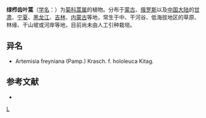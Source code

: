 {{Speciesbox
| taxon = Artemisia freyniana
| binomial_authority = (Pamp.) Krasch.
}}

'''绿栉齿叶蒿'''（[[学名|学名]]：{{lang|la|''Artemisia freyniana''}}）为[[菊科|菊科]][[蒿属|蒿属]]的植物。分布于[[蒙古|蒙古]]、[[俄罗斯|俄罗斯]]以及[[中国大陆|中国大陆]]的[[甘肃|甘肃]]、[[宁夏|宁夏]]、[[黑龙江|黑龙江]]、[[吉林|吉林]]、[[内蒙古|内蒙古]]等地，常生于中、干河谷、低海拔地区的草原、林缘、干山坡或河岸等地，目前尚未由人工引种栽培。

== 异名 ==
* Artemisia freyniana (Pamp.) Krasch. f. hololeuca Kitag.

== 参考文献 ==
<div class="references-small">
* {{cite web| url =http://www.bioinfo.cn/db05/KmzwSpecies.php?action=view&id=3909| title =绿栉齿叶蒿| work =《中国高等植物数据库全库》| publisher =中国科学院微生物研究所| author =昆明植物研究所| accessdate =2009-02-24| deadurl =yes| archiveurl =https://web.archive.org/web/20160305075159/http://www.bioinfo.cn/db05/KmzwSpecies.php?action=view&id=3909| archivedate =2016-03-05}}
</div>

{{taxonbar}}
[[Category:蒿属|L]]